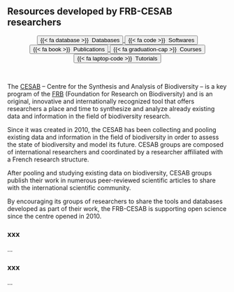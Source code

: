 ## Resources developed by FRB-CESAB researchers

<center>
  <a class="bouton" href="content/databases.html">
    <button type="button" class="btn btn-outline-primary btn-sm">
      {{< fa database >}} &nbsp;Databases
    </button>
  </a>
  <a class="bouton" href="content/softwares.html">
    <button type="button" class="btn btn-outline-primary btn-sm">
      {{< fa code >}} &nbsp;Softwares
    </button>
  </a>
  <a class="bouton" href="content/publications.html">
    <button type="button" class="btn btn-outline-primary btn-sm">
      {{< fa book >}} &nbsp;Publications
    </button>
  </a>
  <a class="bouton" href="content/courses.html">
    <button type="button" class="btn btn-outline-primary btn-sm">
      {{< fa graduation-cap >}} &nbsp;Courses
    </button>
  </a>
  <a class="bouton" href="content/tutorials.html">
    <button type="button" class="btn btn-outline-primary btn-sm">
      {{< fa laptop-code >}} &nbsp;Tutorials
    </button>
  </a>
</center>

<br/>

The [CESAB](https://www.fondationbiodiversite.fr/en/about-the-foundation/le-cesab/) – Centre for the Synthesis and Analysis of Biodiversity – is a key program of the [FRB](https://www.fondationbiodiversite.fr/en/) (Foundation for Research on Biodiversity) and is an original, innovative and internationally recognized tool that offers researchers a place and time to synthesize and analyze already existing data and information in the field of biodiversity research.

Since it was created in 2010, the CESAB has been collecting and pooling existing data and information in the field of biodiversity in order to assess the state of biodiversity and model its future. CESAB groups are composed of international researchers and coordinated by a researcher affiliated with a French research structure.

After pooling and studying existing data on biodiversity, CESAB groups publish their work in numerous peer-reviewed scientific articles to share with the international scientific community.

By encouraging its groups of researchers to share the tools and databases developed as part of their work, the FRB-CESAB is supporting open science since the centre opened in 2010.

### xxx

...

### xxx

...
